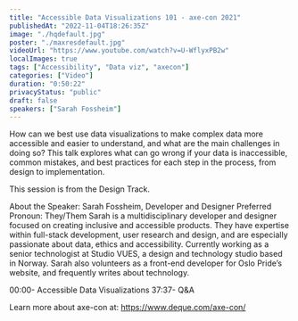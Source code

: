 ```yaml
---
title: "Accessible Data Visualizations 101 - axe-con 2021"
publishedAt: "2022-11-04T18:26:35Z"
image: "./hqdefault.jpg"
poster: "./maxresdefault.jpg"
videoUrl: "https://www.youtube.com/watch?v=U-WflyxPB2w"
localImages: true
tags: ["Accessibility", "Data viz", "axecon"]
categories: ["Video"]
duration: "0:50:22"
privacyStatus: "public"
draft: false
speakers: ["Sarah Fossheim"]
---
```


How can we best use data visualizations to make complex data more accessible and easier to understand, and what are the main challenges in doing so? This talk explores what can go wrong if your data is inaccessible, common mistakes, and best practices for each step in the process, from design to implementation.

This session is from the Design Track.

About the Speaker:
Sarah Fossheim, Developer and Designer
Preferred Pronoun: They/Them
Sarah is a multidisciplinary developer and designer focused on creating inclusive and accessible products. They have expertise within full-stack development, user research and design, and are especially passionate about data, ethics and accessibility. Currently working as a senior technologist at Studio VUES, a design and technology studio based in Norway. Sarah also volunteers as a front-end developer for Oslo Pride’s website, and frequently writes about technology.

00:00- Accessible Data Visualizations
37:37- Q&A

Learn more about axe-con at: https://www.deque.com/axe-con/
